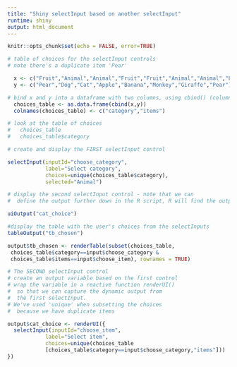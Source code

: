 ```yaml
---
title: "Shiny selectInput based on another selectInput"
runtime: shiny
output: html_document
---
```


```r
knitr::opts_chunk$set(echo = FALSE, error=TRUE)

```

```r

# table of choices for the selectInput controls
# note there's a duplicate item 'Pear'

  x <- c("Fruit","Animal","Animal","Fruit","Fruit","Animal","Animal","Fruit")
  y <- c("Pear","Dog","Cat","Apple","Banana","Monkey","Giraffe","Pear")

# bind x and y into a dataframe with two columns, using cbind() (column bind), and as.data.frame so we can apply unique.
  choices_table <- as.data.frame(cbind(x,y))
  colnames(choices_table) <- c("category","items")

# look at the table of choices
#   choices_table
#   choices_table$category

```

```r

# create and display the FIRST selectInput control

selectInput(inputId="choose_category",
            label="Select category",
            choices=unique(choices_table$category),
            selected="Animal")

# display the second selectInput control - note that we can
#  define the output further down in the R script, R will find the output

uiOutput("cat_choice")

#display the table with the user's choices from the selectInputs
tableOutput("tb_chosen")

output$tb_chosen <- renderTable(subset(choices_table,
 choices_table$category==input$choose_category & 
 choices_table$items==input$choose_item), rownames = TRUE)

# The SECOND selectInput control
# create an output variable based on the first control
# wrap the variable in a reactive function renderUI() 
#  so that we can capture the dynamic output from
#  the first selectInput.
# We've used 'unique' when subsetting the choices
#  because we have duplicate items

output$cat_choice <- renderUI({
  selectInput(inputId="choose_item",
            label="Select item",
            choices=unique(choices_table 
            [choices_table$category==input$choose_category,"items"]))
})

```
